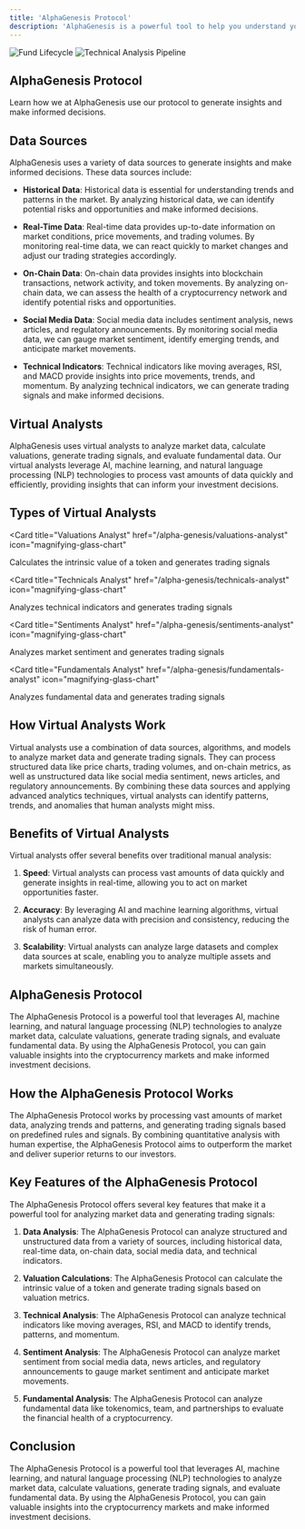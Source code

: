 ```yaml
---
title: 'AlphaGenesis Protocol'
description: 'AlphaGenesis is a powerful tool to help you understand your data.'
---
```


<Frame caption="Fund Lifecycle">
<img
  className=""
  src="/images/fund-lifecycle.png"
  alt="Fund Lifecycle"
/>
</Frame>
<Frame caption="Technical Analysis Pipeline">
<img
  className=""
  src="/images/technical-analysis-pipeline.png"
  alt="Technical Analysis Pipeline"
/>
</Frame>

## AlphaGenesis Protocol

Learn how we at AlphaGenesis use our protocol to generate insights and make informed decisions.


## Data Sources

AlphaGenesis uses a variety of data sources to generate insights and make informed decisions. These data sources include:

- **Historical Data**: Historical data is essential for understanding trends and patterns in the market. By analyzing historical data, we can identify potential risks and opportunities and make informed decisions.

- **Real-Time Data**: Real-time data provides up-to-date information on market conditions, price movements, and trading volumes. By monitoring real-time data, we can react quickly to market changes and adjust our trading strategies accordingly.

- **On-Chain Data**: On-chain data provides insights into blockchain transactions, network activity, and token movements. By analyzing on-chain data, we can assess the health of a cryptocurrency network and identify potential risks and opportunities.

- **Social Media Data**: Social media data includes sentiment analysis, news articles, and regulatory announcements. By monitoring social media data, we can gauge market sentiment, identify emerging trends, and anticipate market movements.

- **Technical Indicators**: Technical indicators like moving averages, RSI, and MACD provide insights into price movements, trends, and momentum. By analyzing technical indicators, we can generate trading signals and make informed decisions.

## Virtual Analysts

AlphaGenesis uses virtual analysts to analyze market data, calculate valuations, generate trading signals, and evaluate fundamental data. Our virtual analysts leverage AI, machine learning, and natural language processing (NLP) technologies to process vast amounts of data quickly and efficiently, providing insights that can inform your investment decisions.

## Types of Virtual Analysts

<CardGroup>

<Card
  title="Valuations Analyst"
  href="/alpha-genesis/valuations-analyst"
  icon="magnifying-glass-chart"
>

  Calculates the intrinsic value of a token and generates trading signals

</Card>

<Card
  title="Technicals Analyst"
  href="/alpha-genesis/technicals-analyst"
  icon="magnifying-glass-chart"
>

  Analyzes technical indicators and generates trading signals
  </Card>

<Card
  title="Sentiments Analyst"
  href="/alpha-genesis/sentiments-analyst"
  icon="magnifying-glass-chart"
>

  Analyzes market sentiment and generates trading signals
</Card>

<Card
  title="Fundamentals Analyst"
  href="/alpha-genesis/fundamentals-analyst"
  icon="magnifying-glass-chart"
>

  Analyzes fundamental data and generates trading signals

</Card>

</CardGroup>

## How Virtual Analysts Work

Virtual analysts use a combination of data sources, algorithms, and models to analyze market data and generate trading signals. They can process structured data like price charts, trading volumes, and on-chain metrics, as well as unstructured data like social media sentiment, news articles, and regulatory announcements. By combining these data sources and applying advanced analytics techniques, virtual analysts can identify patterns, trends, and anomalies that human analysts might miss.

## Benefits of Virtual Analysts

Virtual analysts offer several benefits over traditional manual analysis:

1. **Speed**: Virtual analysts can process vast amounts of data quickly and generate insights in real-time, allowing you to act on market opportunities faster.

2. **Accuracy**: By leveraging AI and machine learning algorithms, virtual analysts can analyze data with precision and consistency, reducing the risk of human error.

3. **Scalability**: Virtual analysts can analyze large datasets and complex data sources at scale, enabling you to analyze multiple assets and markets simultaneously.

## AlphaGenesis Protocol

The AlphaGenesis Protocol is a powerful tool that leverages AI, machine learning, and natural language processing (NLP) technologies to analyze market data, calculate valuations, generate trading signals, and evaluate fundamental data. By using the AlphaGenesis Protocol, you can gain valuable insights into the cryptocurrency markets and make informed investment decisions.

## How the AlphaGenesis Protocol Works

The AlphaGenesis Protocol works by processing vast amounts of market data, analyzing trends and patterns, and generating trading signals based on predefined rules and signals. By combining quantitative analysis with human expertise, the AlphaGenesis Protocol aims to outperform the market and deliver superior returns to our investors.

## Key Features of the AlphaGenesis Protocol

The AlphaGenesis Protocol offers several key features that make it a powerful tool for analyzing market data and generating trading signals:

1. **Data Analysis**: The AlphaGenesis Protocol can analyze structured and unstructured data from a variety of sources, including historical data, real-time data, on-chain data, social media data, and technical indicators.

2. **Valuation Calculations**: The AlphaGenesis Protocol can calculate the intrinsic value of a token and generate trading signals based on valuation metrics.

3. **Technical Analysis**: The AlphaGenesis Protocol can analyze technical indicators like moving averages, RSI, and MACD to identify trends, patterns, and momentum.

4. **Sentiment Analysis**: The AlphaGenesis Protocol can analyze market sentiment from social media data, news articles, and regulatory announcements to gauge market sentiment and anticipate market movements.

5. **Fundamental Analysis**: The AlphaGenesis Protocol can analyze fundamental data like tokenomics, team, and partnerships to evaluate the financial health of a cryptocurrency.

## Conclusion

The AlphaGenesis Protocol is a powerful tool that leverages AI, machine learning, and natural language processing (NLP) technologies to analyze market data, calculate valuations, generate trading signals, and evaluate fundamental data. By using the AlphaGenesis Protocol, you can gain valuable insights into the cryptocurrency markets and make informed investment decisions.



